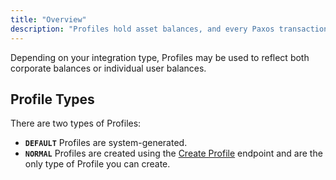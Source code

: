 ```yaml
---
title: "Overview"
description: "Profiles hold asset balances, and every Paxos transaction is on a particular profile."
---
```


Depending on your integration type, Profiles may be used to reflect both corporate balances or individual user balances.

## Profile Types

There are two types of Profiles:

- **`DEFAULT`** Profiles are system-generated.
- **`NORMAL`** Profiles are created using the [Create Profile](create-profile) endpoint and are the only type of Profile you can create.

